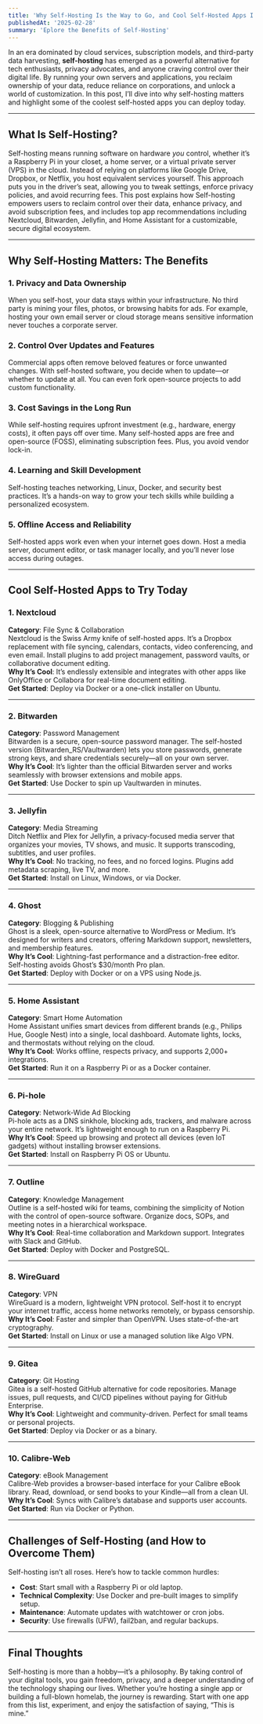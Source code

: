 ```yaml
---
title: 'Why Self-Hosting Is the Way to Go, and Cool Self-Hosted Apps I Recommend'
publishedAt: '2025-02-28'
summary: 'Eplore the Benefits of Self-Hosting'
---
```


In an era dominated by cloud services, subscription models, and third-party data harvesting, **self-hosting** has emerged as a powerful alternative for tech enthusiasts, privacy advocates, and anyone craving control over their digital life. By running your own servers and applications, you reclaim ownership of your data, reduce reliance on corporations, and unlock a world of customization. In this post, I’ll dive into why self-hosting matters and highlight some of the coolest self-hosted apps you can deploy today.

---

## What Is Self-Hosting?

Self-hosting means running software on hardware *you* control, whether it’s a Raspberry Pi in your closet, a home server, or a virtual private server (VPS) in the cloud. Instead of relying on platforms like Google Drive, Dropbox, or Netflix, you host equivalent services yourself. This approach puts you in the driver’s seat, allowing you to tweak settings, enforce privacy policies, and avoid recurring fees. This post explains how Self-hosting empowers users to reclaim control over their data, enhance privacy, and avoid subscription fees, and includes top app recommendations including Nextcloud, Bitwarden, Jellyfin, and Home Assistant for a customizable, secure digital ecosystem.

---

## Why Self-Hosting Matters: The Benefits

### 1. **Privacy and Data Ownership**  
When you self-host, your data stays within your infrastructure. No third party is mining your files, photos, or browsing habits for ads. For example, hosting your own email server or cloud storage means sensitive information never touches a corporate server.

### 2. **Control Over Updates and Features**  
Commercial apps often remove beloved features or force unwanted changes. With self-hosted software, you decide when to update—or whether to update at all. You can even fork open-source projects to add custom functionality.

### 3. **Cost Savings in the Long Run**  
While self-hosting requires upfront investment (e.g., hardware, energy costs), it often pays off over time. Many self-hosted apps are free and open-source (FOSS), eliminating subscription fees. Plus, you avoid vendor lock-in.

### 4. **Learning and Skill Development**  
Self-hosting teaches networking, Linux, Docker, and security best practices. It’s a hands-on way to grow your tech skills while building a personalized ecosystem.

### 5. **Offline Access and Reliability**  
Self-hosted apps work even when your internet goes down. Host a media server, document editor, or task manager locally, and you’ll never lose access during outages.

---

## Cool Self-Hosted Apps to Try Today

### 1. **Nextcloud**  
**Category**: File Sync & Collaboration  
Nextcloud is the Swiss Army knife of self-hosted apps. It’s a Dropbox replacement with file syncing, calendars, contacts, video conferencing, and even email. Install plugins to add project management, password vaults, or collaborative document editing.  
**Why It’s Cool**: It’s endlessly extensible and integrates with other apps like OnlyOffice or Collabora for real-time document editing.  
**Get Started**: Deploy via Docker or a one-click installer on Ubuntu.

---

### 2. **Bitwarden**  
**Category**: Password Management  
Bitwarden is a secure, open-source password manager. The self-hosted version (Bitwarden_RS/Vaultwarden) lets you store passwords, generate strong keys, and share credentials securely—all on your own server.  
**Why It’s Cool**: It’s lighter than the official Bitwarden server and works seamlessly with browser extensions and mobile apps.  
**Get Started**: Use Docker to spin up Vaultwarden in minutes.

---

### 3. **Jellyfin**  
**Category**: Media Streaming  
Ditch Netflix and Plex for Jellyfin, a privacy-focused media server that organizes your movies, TV shows, and music. It supports transcoding, subtitles, and user profiles.  
**Why It’s Cool**: No tracking, no fees, and no forced logins. Plugins add metadata scraping, live TV, and more.  
**Get Started**: Install on Linux, Windows, or via Docker.

---

### 4. **Ghost**  
**Category**: Blogging & Publishing  
Ghost is a sleek, open-source alternative to WordPress or Medium. It’s designed for writers and creators, offering Markdown support, newsletters, and membership features.  
**Why It’s Cool**: Lightning-fast performance and a distraction-free editor. Self-hosting avoids Ghost’s $30/month Pro plan.  
**Get Started**: Deploy with Docker or on a VPS using Node.js.

---

### 5. **Home Assistant**  
**Category**: Smart Home Automation  
Home Assistant unifies smart devices from different brands (e.g., Philips Hue, Google Nest) into a single, local dashboard. Automate lights, locks, and thermostats without relying on the cloud.  
**Why It’s Cool**: Works offline, respects privacy, and supports 2,000+ integrations.  
**Get Started**: Run it on a Raspberry Pi or as a Docker container.

---

### 6. **Pi-hole**  
**Category**: Network-Wide Ad Blocking  
Pi-hole acts as a DNS sinkhole, blocking ads, trackers, and malware across your entire network. It’s lightweight enough to run on a Raspberry Pi.  
**Why It’s Cool**: Speed up browsing and protect all devices (even IoT gadgets) without installing browser extensions.  
**Get Started**: Install on Raspberry Pi OS or Ubuntu.

---

### 7. **Outline**  
**Category**: Knowledge Management  
Outline is a self-hosted wiki for teams, combining the simplicity of Notion with the control of open-source software. Organize docs, SOPs, and meeting notes in a hierarchical workspace.  
**Why It’s Cool**: Real-time collaboration and Markdown support. Integrates with Slack and GitHub.  
**Get Started**: Deploy with Docker and PostgreSQL.

---

### 8. **WireGuard**  
**Category**: VPN  
WireGuard is a modern, lightweight VPN protocol. Self-host it to encrypt your internet traffic, access home networks remotely, or bypass censorship.  
**Why It’s Cool**: Faster and simpler than OpenVPN. Uses state-of-the-art cryptography.  
**Get Started**: Install on Linux or use a managed solution like Algo VPN.

---

### 9. **Gitea**  
**Category**: Git Hosting  
Gitea is a self-hosted GitHub alternative for code repositories. Manage issues, pull requests, and CI/CD pipelines without paying for GitHub Enterprise.  
**Why It’s Cool**: Lightweight and community-driven. Perfect for small teams or personal projects.  
**Get Started**: Deploy via Docker or as a binary.

---

### 10. **Calibre-Web**  
**Category**: eBook Management  
Calibre-Web provides a browser-based interface for your Calibre eBook library. Read, download, or send books to your Kindle—all from a clean UI.  
**Why It’s Cool**: Syncs with Calibre’s database and supports user accounts.  
**Get Started**: Run via Docker or Python.

---

## Challenges of Self-Hosting (and How to Overcome Them)

Self-hosting isn’t all roses. Here’s how to tackle common hurdles:  
- **Cost**: Start small with a Raspberry Pi or old laptop.  
- **Technical Complexity**: Use Docker and pre-built images to simplify setup.  
- **Maintenance**: Automate updates with watchtower or cron jobs.  
- **Security**: Use firewalls (UFW), fail2ban, and regular backups.

---

## Final Thoughts

Self-hosting is more than a hobby—it’s a philosophy. By taking control of your digital tools, you gain freedom, privacy, and a deeper understanding of the technology shaping our lives. Whether you’re hosting a single app or building a full-blown homelab, the journey is rewarding. Start with one app from this list, experiment, and enjoy the satisfaction of saying, “This is mine.”